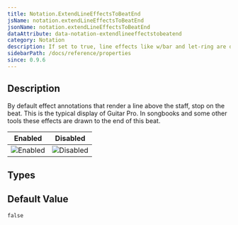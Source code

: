 ```yaml
---
title: Notation.ExtendLineEffectsToBeatEnd
jsName: notation.extendLineEffectsToBeatEnd
jsonName: notation.extendLineEffectsToBeatEnd
dataAttribute: data-notation-extendlineeffectstobeatend
category: Notation
description: If set to true, line effects like w/bar and let-ring are drawn until the end of the beat instead of the start
sidebarPath: /docs/reference/properties
since: 0.9.6
---
```



## Description

By default effect annotations that render a line above the staff, stop on the beat. This is the typical display of Guitar Pro. In songbooks and some other tools 
these effects are drawn to the end of this beat.     

<PropertyDescription metadata={metadata} />

| Enabled                                                                     | Disabled                                                                      |
|-----------------------------------------------------------------------------|-------------------------------------------------------------------------------|
| ![Enabled](/img/reference/property/extendlineeffectstobeatend-enabled.png) | ![Disabled](/img/reference/property/extendlineeffectstobeatend-disabled.png) |

## Types

<TypeTable>
    <TypeRow name="bool" />
</TypeTable>

## Default Value
`false`